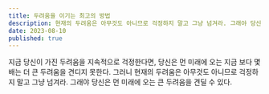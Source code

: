 ```yaml
---
title: 두려움을 이기는 최고의 방법
description: 현재의 두려움은 아무것도 아니므로 걱정하지 말고 그냥 넘겨라. 그래야 당신은 먼 미래에 오는 큰 두려움을 견딜 수 있다.
date: 2023-08-10
published: true
---
```


지금 당신이 가진 두려움을 지속적으로 걱정한다면, 당신은 먼 미래에 오는 지금 보다 몇 배는 더 큰 두려움을 견디지 못한다.
그러니 현재의 두려움은 아무것도 아니므로 걱정하지 말고 그냥 넘겨라. 그래야 당신은 먼 미래에 오는 큰 두려움을 견딜 수 있다.
